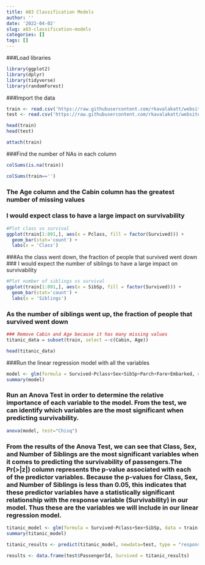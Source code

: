 ```yaml
---
title: A03 Classification Models
author: ''
date: '2022-04-02'
slug: a03-classification-models
categories: []
tags: []
---
```

###Load libraries
```r
library(ggplot2)
library(dplyr)
library(tidyverse)
library(randomForest)

```
###Import the data
```r
train <- read.csv('https://raw.githubusercontent.com/rkavalakatt/website_delete/main/content/post/2022-04-02-a03-classification-models/train.csv')
test <- read.csv('https://raw.githubusercontent.com/rkavalakatt/website_delete/main/content/post/2022-04-02-a03-classification-models/test.csv')

head(train)
head(test)

attach(train)

```
###Find the number of NAs in each column
```r
colSums(is.na(train))

colSums(train=='')
```
### The Age column and the Cabin column has the greatest number of missing values
### I would expect class to have a large impact on survivability
```r
#Plot class vs survival
ggplot(train[1:891,], aes(x = Pclass, fill = factor(Survived))) +
  geom_bar(stat='count') +
  labs(x = 'Class')
```
###As the class went down, the fraction of people that survived went down
### I would expect the number of siblings to have a large impact on survivability
```r
#Plot number of siblings vs survival
ggplot(train[1:891,], aes(x = SibSp, fill = factor(Survived))) +
  geom_bar(stat='count') +
  labs(x = 'Siblings')
```
### As the number of siblings went up, the fraction of people that survived went down

```r
### Remove Cabin and Age because it has many missing values
titanic_data = subset(train, select =-c(Cabin, Age))

head(titanic_data)

```

###Run the linear regression model with all the variables
```r
model <- glm(formula = Survived~Pclass+Sex+SibSp+Parch+Fare+Embarked, data = train, family = 'binomial')
summary(model)

```

### Run an Anova Test in order to determine the relative importance of each variable to the model. From the test, we can identify which variables are the most significant when predicting survivability.
```r
anova(model, test="Chisq")
```
### From the results of the Anova Test, we can see that Class, Sex, and Number of Siblings are the most significant variables when it comes to predicting the survivability of passengers.The Pr(>|z|) column represents the p-value associated with each of the predictor variables. Because the p-values for Class, Sex, and Number of Siblings is less than 0.05, this indicates that these predictor variables have a statistically significant relationship with the response variable (Survivability) in our model. Thus these are the variables we will include in our linear regression model.

```r
titanic_model <- glm(formula = Survived~Pclass+Sex+SibSp, data = train, family = 'binomial')
summary(titanic_model)
```

```r
titanic_results <- predict(titanic_model, newdata=test, type = "response")

results <- data.frame(test$PassengerId, Survived = titanic_results)

```











